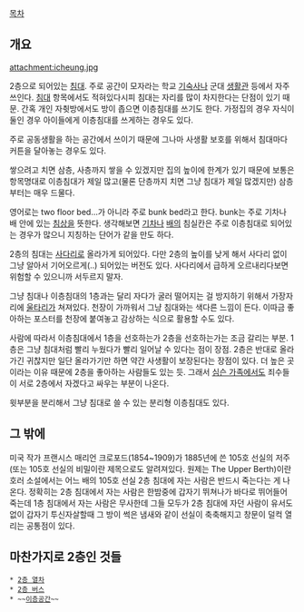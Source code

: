 [[목차]]
== 개요 == 
attachment:icheung.jpg

2층으로 되어있는 [[침대]]. 주로 공간이 모자라는 학교 [[기숙사]]나 군대 [[생활관]] 등에서 자주 쓰인다. [[침대]] 항목에서도 적혀있다시피 침대는 자리를 많이 차지한다는 단점이 있기 때문. 간혹 개인 자췻방에서도 방이 좁으면 이층침대를 쓰기도 한다. 가정집의 경우 자식이 둘인 경우 아이들에게 이층침대를 쓰게하는 경우도 있다. 

주로 공동생활을 하는 공간에서 쓰이기 때문에 그나마 사생활 보호를 위해서 침대마다 커튼을 달아놓는 경우도 있다. 

쌓으려고 치면 삼층, 사층까지 쌓을 수 있겠지만 집의 높이에 한계가 있기 때문에 보통은 항목명대로 이층침대가 제일 많고(물론 단층까지 치면 그냥 침대가 제일 많겠지만) 삼층부터는 매우 드물다. 

영어로는 two floor bed...가 아니라 주로 bunk bed라고 한다. bunk는 주로 기차나 배 안에 있는 [[침상]]을 뜻한다. 생각해보면 [[기차]]나 [[배]]의 침실칸은 주로 이층침대로 되어있는 경우가 많으니 지칭하는 단어가 같을 만도 하다. 

2층의 침대는 [[사다리]]로 올라가게 되어있다. 다만 2층의 높이를 낮게 해서 사다리 없이 그냥 알아서 기어오르게(..) 되어있는 버전도 있다. 사다리에서 급하게 오르내리다보면 위험할 수 있으니까 서두르지 말자. 

그냥 침대나 이층침대의 1층과는 달리 자다가 굴러 떨어지는 걸 방지하기 위해서 가장자리에 [[울타리]]가 쳐져있다. 천장이 가까워서 그냥 침대와는 색다른 느낌이 든다. 이따금 좋아하는 포스터를 천장에 붙여놓고 감상하는 식으로 활용할 수도 있다. 

사람에 따라서 이층침대에서 1층을 선호하는가 2층을 선호하는가는 조금 갈리는 부분. 1층은 그냥 침대처럼 빨리 누웠다가 빨리 일어날 수 있다는 점이 장점. 2층은 반대로 올라가긴 귀찮지만 일단 올라가기만 하면 약간 사생활이 보장된다는 장점이 있다. 더 높은 곳이라는 이유 때문에 2층을 좋아하는 사람들도 있는 듯. 그래서 [[심슨 가족]]에서도 죄수들이 서로 2층에서 자겠다고 싸우는 부분이 나온다. 

윗부분을 분리해서 그냥 침대로 쓸 수 있는 분리형 이층침대도 있다.

== 그 밖에 ==
미국 작가 프랜시스 매리언 크로포드(1854~1909)가 1885년에 쓴 105호 선실의 저주(또는 105호 선실의 비밀이란 제목으로도 알려져있다. 원제는 The Upper Berth)이란 호러 소설에서는 어느 배의 105호 선실 2층 침대에 자는 사람은 반드시 죽는다는 게 나온다. 정확히는 2층 침대에서 자는 사람은 한밤중에 갑자기 뛰쳐나가 바다로 뛰어들어 죽는데 1층 침대에서 자는 사람은 무사한데 그들 모두가 2층 침대에 자던 사람이 유서도 없이 갑자기 투신자살할때 그 방이 썩은 냄새와 같이 선실이 축축해지고 창문이 덜컥 열리는 공통점이 있다.

== 마찬가지로 2층인 것들 == 
 * [[2층 열차]]
 * [[2층 버스]] 
 * ~~[[이층공간]]~~
